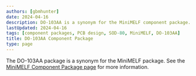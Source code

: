 ```yaml
---
authors: [gbmhunter]
date: 2024-04-16
description: DO-103AA is a synonym for the MiniMELF component package.
lastUpdated: 2024-04-16
tags: [component packages, PCB design, SOD-80, MiniMELF, DO-103AA]
title: DO-103AA Component Package
type: page
---
```


The DO-103AA package is a synonym for the MiniMELF package. See the [MiniMELF Component Package page](/pcb-design/component-packages/minimelf-component-package/) for more information.
